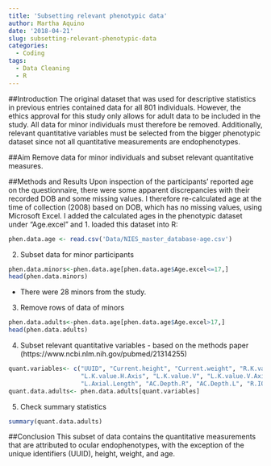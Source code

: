 ```yaml
---
title: 'Subsetting relevant phenotypic data'
author: Martha Aquino
date: '2018-04-21'
slug: subsetting-relevant-phenotypic-data
categories:
  - Coding
tags:
  - Data Cleaning
  - R
---
```


##Introduction 
The original dataset that was used for descriptive statistics in previous entries contained data for all 801 individuals. However, the ethics approval for this study only allows for adult data to be included in the study. All data for minor individuals must therefore be removed. Additionally, relevant quantitative variables must be selected from the bigger phenotypic dataset since not all quantitative measurements are endophenotypes. 

##Aim
Remove data for minor individuals and subset relevant quantitative measures. 

##Methods and Results 
Upon inspection of the participants' reported age on the questionnaire, there were some apparent discrepancies with their recorded DOB and some missing values. I therefore re-calculated age at the time of collection (2008) based on DOB, which has no missing values, using Microsoft Excel. I added the calculated ages in the phenotypic dataset under "Age.excel" and 
1. loaded this dataset into R: 
```r
phen.data.age <- read.csv('Data/NIES_master_database-age.csv')
```

2. Subset data for minor participants 
```r
phen.data.minors<-phen.data.age[phen.data.age$Age.excel<=17,]
head(phen.data.minors)
```
  - There were 28 minors from the study. 
  
3. Remove rows of data of minors 
```r
phen.data.adults<-phen.data.age[phen.data.age$Age.excel>17,]
head(phen.data.adults)
```

4. Subset relevant quantitative variables - based on the methods paper (https://www.ncbi.nlm.nih.gov/pubmed/21314255)
```r
quant.variables<- c("UUID", "Current.height", "Current.weight", "R.K.value.H", "R.K.Value.H.Axis", "R.K.value.V", "R.K.value.V.Axis", "L.K.value.H",
                    "L.K.value.H.Axis", "L.K.value.V", "L.K.value.V.Axis", "R.Pachimetry", "L.Pachimetry", "R.Axial.Length",
                    "L.Axial.Length", "AC.Depth.R", "AC.Depth.L", "R.IOP.mmHg", "L.IOP.mmHg", "CDR.RE", "CDR.LE", "Age.excel")
quant.data.adults<- phen.data.adults[quant.variables]
```

5. Check summary statistics
```r
summary(quant.data.adults)
```

##Conclusion
This subset of data contains the quantitative measurements that are attributed to ocular endophenotypes, with the exception of the unique identifiers (UUID), height, weight, and age. 